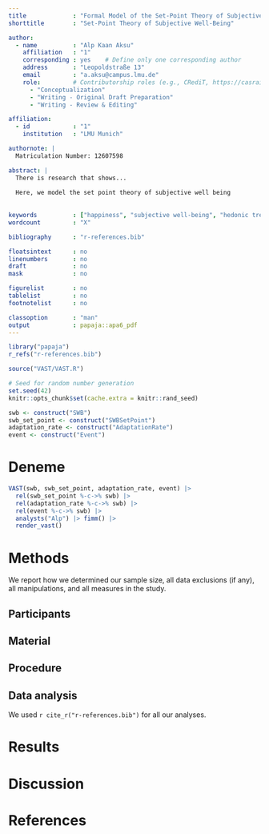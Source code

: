 ```yaml
---
title             : "Formal Model of the Set-Point Theory of Subjective Well-Being"
shorttitle        : "Set-Point Theory of Subjective Well-Being"

author: 
  - name          : "Alp Kaan Aksu"
    affiliation   : "1"
    corresponding : yes    # Define only one corresponding author
    address       : "Leopoldstraße 13"
    email         : "a.aksu@campus.lmu.de"
    role:         # Contributorship roles (e.g., CRediT, https://casrai.org/credit/)
      - "Conceptualization"
      - "Writing - Original Draft Preparation"
      - "Writing - Review & Editing"

affiliation:
  - id            : "1"
    institution   : "LMU Munich"

authornote: |
  Matriculation Number: 12607598

abstract: |
  There is research that shows...
  
  Here, we model the set point theory of subjective well being
  
  
keywords          : ["happiness", "subjective well-being", "hedonic treadmill", "set-point theory"]
wordcount         : "X"

bibliography      : "r-references.bib"

floatsintext      : no
linenumbers       : no
draft             : no
mask              : no

figurelist        : no
tablelist         : no
footnotelist      : no

classoption       : "man"
output            : papaja::apa6_pdf
---
```


```r
library("papaja")
r_refs("r-references.bib")

source("VAST/VAST.R")
```

```r
# Seed for random number generation
set.seed(42)
knitr::opts_chunk$set(cache.extra = knitr::rand_seed)
```

```r
swb <- construct("SWB")
swb_set_point <- construct("SWBSetPoint")
adaptation_rate <- construct("AdaptationRate")
event <- construct("Event")
```

# Deneme
```r
VAST(swb, swb_set_point, adaptation_rate, event) |>
  rel(swb_set_point %-c->% swb) |>
  rel(adaptation_rate %-c->% swb) |>
  rel(event %-c->% swb) |>
  analysts("Alp") |> fimm() |>
  render_vast()
```


# Methods
We report how we determined our sample size, all data exclusions (if any), all manipulations, and all measures in the study. <!-- 21-word solution (Simmons, Nelson & Simonsohn, 2012; retrieved from http://ssrn.com/abstract=2160588) -->

## Participants

## Material

## Procedure

## Data analysis
We used `r cite_r("r-references.bib")` for all our analyses.


# Results

# Discussion


\newpage

# References

::: {#refs custom-style="Bibliography"}
:::
